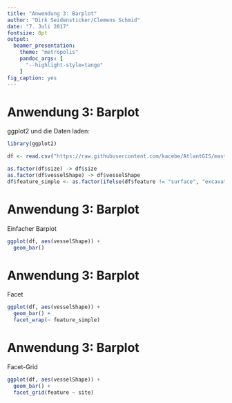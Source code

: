 ```yaml
--- 
title: "Anwendung 3: Barplot" 
author: "Dirk Seidensticker/Clemens Schmid" 
date: "7. Juli 2017"
fontsize: 8pt 
output: 
  beamer_presentation: 
    theme: "metropolis" 
    pandoc_args: [ 
      "--highlight-style=tango" 
    ] 
fig_caption: yes 
---
```


# Anwendung 3: Barplot

ggplot2 und die Daten laden:
```r
library(ggplot2)
```

```r
df <- read.csv("https://raw.githubusercontent.com/kacebe/AtlantGIS/master/tables/Finds.csv", sep = ',', encoding = 'UTF-8')
```

```r
as.factor(df$size) -> df$size
as.factor(df$vesselShape) -> df$vesselShape
df$feature_simple <- as.factor(ifelse(df$feature != "surface", "excavation", "surface"))
```

# Anwendung 3: Barplot

Einfacher Barplot

```r
ggplot(df, aes(vesselShape)) + 
  geom_bar()
```

# Anwendung 3: Barplot

Facet

```r
ggplot(df, aes(vesselShape)) + 
  geom_bar() + 
  facet_wrap(~ feature_simple)
```

# Anwendung 3: Barplot

Facet-Grid

```r
ggplot(df, aes(vesselShape)) + 
  geom_bar() + 
  facet_grid(feature ~ site)
```
